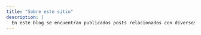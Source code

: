 ```yaml
---
title: "Sobre este sitio"
description: |
  En este blog se encuentran publicados posts relacionados con diversos temas que se ven en el curso de Teoría del Riesgo en la carrera de Actuaría (Plan 2015) en la Facultad de Ciencias, UNAM.
---
```


